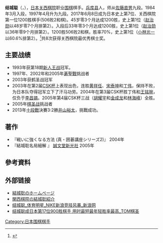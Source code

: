 '''结城聪'''（{{lang-ja|'''結城聡'''}}，{{bd|1972年|2月11日}}），[[日本|日本]][[关西棋院|关西棋院]]职业[[围棋|围棋]]棋手。[[兵库县|兵库县]]人，师从[[佐藤直男|佐藤直男]]九段。1984年3月入段，1997年4月升为九段。2017年6月8日成为日本史上第7位、关西棋院第一位1200胜棋手(506败2和棋)。45岁零3个月达成1200胜，史上第1位（[[赵治勋|赵治勋]]以48岁零7个月排第2）。入段后33年零3个月达成1200胜，史上第1位（[[赵治勋|赵治勋]]以36年零9个月排第2）。1200胜506败2和棋，胜率70%，史上第1位（[[小林光一|小林光一]]以60.6%排第2）。<ref>{{cite web| url=https://www.asahi.com/articles/ASK683TFKK68PTFC006.html| title=囲碁・結城九段が史上７人目の１２００勝　最年少で最速| accessdate=2020-01-11| archive-date=2020-01-11| archive-url=https://web.archive.org/web/20200111082224/https://www.asahi.com/articles/ASK683TFKK68PTFC006.html| dead-url=no}}</ref>共8次获得关西棋院最优秀棋士奖。

== 主要战绩 ==
* 1993年获第18期[[新人王戰_(日本圍棋)|新人王战]]冠军。
* 1997年、2002年和2005年[[碁聖戰|碁聖戰]]挑战者
* 2003年获鹤圣战冠军
* 2003年在第2届[[CSK杯|CSK杯]]上表现出色，连胜[[黄祥任|黄祥任]]、[[宋泰坤|宋泰坤]]和[[丁伟_(围棋棋手)|丁伟]]，保持不败，为日本队夺得冠军立下了汗马功劳。2004年在第3届CSK杯胜丁伟和[[王铭琬|王铭琬]]，仅负于[[李昌镐|李昌镐]]。2005年第4届CSK杯三战（[[胡耀宇|胡耀宇]]和[[金成龙|金成龙]]和[[林海峰_(围棋)|林海峰]]）全胜。
* 2005年[[棋圣战|棋圣战]]挑战者
* 2013年[[十段戰|十段戰]]決賽3:2勝[[井山裕太|井山裕太]]，挑戰成功。

== 著作 ==
* 『戦いに強くなる方法 (真・囲碁講座シリーズ2)』 {{link-ja|Mynavi株式会社|毎日コミュニケーションズ}} 2004年
* 『結城聡名局細解 』 [[誠文堂新光社|誠文堂新光社]] 2005年

==參考資料==
{{reflist}}

== 外部链接 ==
* [https://web.archive.org/web/20090621065613/http://www.h2.dion.ne.jp/~ukiuki/yuuki/yuuki.htm 結城聡のホームページ]
* [https://web.archive.org/web/20090212213742/http://www.kansaikiin.jp/profile/cgi/profile.cgi?id=yuukisatoshi 関西棋院の結城聡紹介]
* [http://sports.sina.com.cn/star/jiechengcong/ 结城聪_体育明星_NIKE新浪竞技风暴_新浪网] {{Wayback|url=http://sports.sina.com.cn/star/jiechengcong/ |date=20060511173851 }}
* [http://weiqi.sports.tom.com/2009-02-12/002T/23410186.html 结城聪成日本第17位900胜棋手 用时最短最年轻胜率最高_TOM棋圣]{{dead link|date=2018年4月 |bot=InternetArchiveBot |fix-attempted=yes }}


{{日本圍棋千勝棋士}}

{{authority control}}
[[Category:日本围棋棋手|Category:日本围棋棋手]]